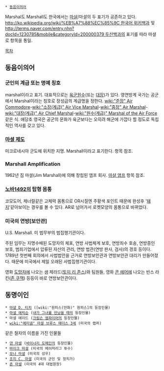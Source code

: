  * [[동음이의어]]

Marshal도 Marshall도 한국에서는 [[마샬]]/마셜의 두 표기가 공존하고 있다. [[http://ko.wikipedia.org/wiki/%EB%A7%88%EC%85%9C 한국어 위키백과]] 및 [[http://terms.naver.com/entry.nhn?docId=1230785&mobile&categoryId=200000379 두산백과]]의 표기를 따라 마셜로 항목을 통일.

[[목차]]
== 동음이의어 ==
=== 군인의 계급 또는 명예 칭호 ===
marshal이라고 표기. 대표적으로는 [[육군]][[원수]](또는 [[대장]])가 있다.
영연방계 국가는 공군에서 Marshal이라는 칭호로 장성급의 계급명을 정한다. [[wiki:"준장" Air Commodore]]-[[wiki:"소장(계급)" Air Vice Marshal]]-[[wiki:"중장" Air Marshal]]-[[wiki:"대장(계급)" Air Chief Marshal]]-[[wiki:"원수(계급)" Marshal of the Air Force]] 같은 식. 애당초 영국은 공군의 문화가 육군보다는 오히려 해군에 가깝다 할 정도로 독립적인 역사를 갖고 있다.

=== [[마셜 제도]] ===
미크로네시아 군도에 위치한 지명. Marshall이라고 표기한다. 항목 참조.

=== Marshall Amplification ===
1962년 짐 마셜(Jim Marshall)에 의해 창립된 앰프 회사. [[마샬 앰프]] 항목 참조.

=== [[노바1492]]의 탑형 몸통 ===
코모도어, 제너럴같은 고체력 몸통으로 OR시절엔 주황색 포인트 때문에 완성후 '[[돼지]]'같아보이는 경우를 볼 수 있다. AR로 넘어가서 로켓모양의 몸통으로 바뀌었다.

=== 미국의 연방[보안관] ===
U.S. Marshall. 미 법무부의 법집행기관이다.

주된 임무는 지명수배된 도망자의 체포, 연방 사법체계 보호, 연방죄수 호송, 연방증인 보호, 범죄기업에서 압류된 자산의 관리, 연방 법관(연방 판사, 검사)의 경호 등이다. 1789년 첫번째 회의에서 사법법안을 근거로 연방보안관과 연방보안관 대리가 만들어졌다. 때문에 미국에서 제일 오래된 사법집행기관이다.

영화 [[도망자]]에 나오는 샘 제라드([[토미 리 존스]])와 팀원들, 영화 [[콘 에어]]에 나오는 빈스 라킨([[존 쿠잭]]) 등등이 바로 연방보안관이다.

== 동명이인 ==
 * [[마샬 D. 티치]] ([wiki:"원피스(만화)" 원피스]의 등장인물)
 * [[마셜 에릭슨]] ([[내가 그녀를 만났을 때]]의 등장인물)
 * 마셜 에이드 ([[크림슨 엠파이어]]의 등장인물)
 * [[wiki:"에미넴" 마셜 브루스 매더스 3세]] (미국의 랩퍼)
 
같은 철자의 이름을 가진 인물들
 * [[댄 마셜]] ([[바이너리 도메인]]의 등장인물)
 * [[마이크 마셜]] (미국의 메이저리그 투수)
 * [[모나 마셜]] (미국의 성우)
 * [[조지 C. 마셜]] (미국의 군인 및 정치가)
 * [[존 마셜]] (미국의 4대 대법원장)
